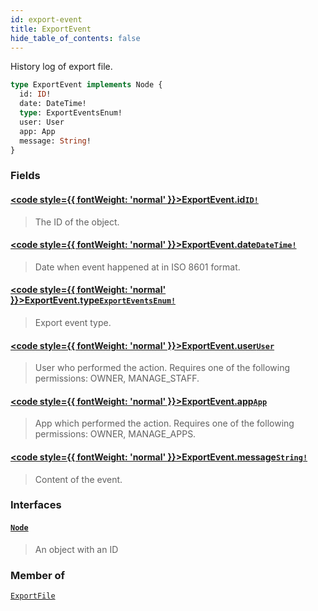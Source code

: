 ```yaml
---
id: export-event
title: ExportEvent
hide_table_of_contents: false
---
```








History log of export file.

```graphql
type ExportEvent implements Node {
  id: ID!
  date: DateTime!
  type: ExportEventsEnum!
  user: User
  app: App
  message: String!
}
```


### Fields

#### [<code style={{ fontWeight: 'normal' }}>ExportEvent.<b>id</b></code>](#)<Bullet />[`ID!`](../../../developer/api-reference/scalars/id) <Badge class="secondary" text="non-null"/> <Badge class="secondary" text="scalar"/>
> The ID of the object.
> 

#### [<code style={{ fontWeight: 'normal' }}>ExportEvent.<b>date</b></code>](#)<Bullet />[`DateTime!`](../../../developer/api-reference/scalars/date-time) <Badge class="secondary" text="non-null"/> <Badge class="secondary" text="scalar"/>
> Date when event happened at in ISO 8601 format.
> 

#### [<code style={{ fontWeight: 'normal' }}>ExportEvent.<b>type</b></code>](#)<Bullet />[`ExportEventsEnum!`](../../../developer/api-reference/enums/export-events-enum) <Badge class="secondary" text="non-null"/> <Badge class="secondary" text="enum"/>
> Export event type.
> 

#### [<code style={{ fontWeight: 'normal' }}>ExportEvent.<b>user</b></code>](#)<Bullet />[`User`](../../../developer/api-reference/objects/user) <Badge class="secondary" text="object"/>
> User who performed the action. Requires one of the following permissions: OWNER, MANAGE_STAFF.
> 

#### [<code style={{ fontWeight: 'normal' }}>ExportEvent.<b>app</b></code>](#)<Bullet />[`App`](../../../developer/api-reference/objects/app) <Badge class="secondary" text="object"/>
> App which performed the action. Requires one of the following permissions: OWNER, MANAGE_APPS.
> 

#### [<code style={{ fontWeight: 'normal' }}>ExportEvent.<b>message</b></code>](#)<Bullet />[`String!`](../../../developer/api-reference/scalars/string) <Badge class="secondary" text="non-null"/> <Badge class="secondary" text="scalar"/>
> Content of the event.
> 

### Interfaces

#### [`Node`](../../../developer/api-reference/interfaces/node) <Badge class="secondary" text="interface"/>
> An object with an ID
> 



### Member of

[`ExportFile`](../../../developer/api-reference/objects/export-file)  <Badge class="secondary" text="object"/>



